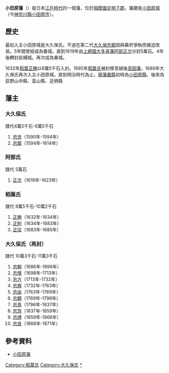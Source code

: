 {{japanese|japanese=小田原藩|kana=おだわらはん|romaji=Odawara-han}}

'''小田原藩'''（{{jpn|j=小田原藩|hg=おだわらはん|rm=Odawara han|f=y}}）是日本[[江戶時代|江戶時代]]的一個藩，位於[[相模國|相模國]][[足柄下郡|足柄下郡]]，藩廳是[[小田原城|小田原城]]（今[[神奈川縣|神奈川縣]][[小田原市|小田原市]]）。

==歷史==
最初入主小田原城是大久保氏。不過在第二代[[大久保忠鄰|大久保忠鄰]]因與幕府爭執而被迫改易。5年間曾經成為番城。直到1619年由[[上總國|上總國]][[大多喜藩|大多喜藩]][[阿部正次|阿部正次]]分封5萬石。4年後轉封岩槻城。再次成為番城。

1632年[[稻葉正勝|稻葉正勝]]以8萬5千石入封。1685年[[稻葉氏|稻葉氏]]被封移至越後[[高田藩|高田藩]]。1686年大久保氏再次入主小田原城，直到明治時代為止。[[廢藩置縣|廢藩置縣]]初時為[[小田原縣|小田原縣]]、後來為荻野山中縣、韮山縣、足柄縣

==藩主==
===大久保氏===
譜代4萬5千石-6萬5千石

#[[大久保忠世|忠世]]（1590年-1594年）
#[[大久保忠鄰|忠鄰]]（1594年-1614年）

===阿部氏===
譜代 5萬石

#[[阿部正次|正次]]（1619年-1623年）

===稻葉氏===
譜代 8萬5千石-10萬2千石

#[[稻葉正勝|正勝]]（1632年-1634年）
#[[稻葉正則|正則]]（1634年-1683年）
#[[稻葉正往|正往]]（1683年-1685年）

===大久保氏（再封）===
譜代 10萬3千石-11萬3千石

#[[大久保忠朝|忠朝]]（1686年-1698年）
#[[大久保忠增|忠增]]（1698年-1713年）
#[[大久保忠方|忠方]]（1713年-1732年）
#[[大久保忠興|忠興]]（1732年-1763年）
#[[大久保忠由|忠由]]（1763年-1769年）
#[[大久保忠顯|忠顯]]（1769年-1796年）
#[[大久保忠真|忠真]]（1796年-1837年）
#[[大久保忠愨|忠愨]]（1837年-1859年）
#[[大久保忠禮|忠禮]]（1859年-1868年）
#[[大久保忠良|忠良]]（1868年-1871年）

==參考資料==
*[https://web.archive.org/web/20120114153612/http://www.asahi-net.or.jp/~me4k-skri/han/kantou/odawara.html 小田原藩]

{{DEFAULTSORT:Odawara-han}}
{{江戶時代的藩}}
[[Category:稻葉氏|Category:稻葉氏]]
[[Category:大久保氏|Category:大久保氏]]
[[Category:阿部氏|*]]